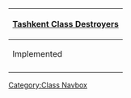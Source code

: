 {| class="mw-collapsible mw-collapsed wikitable" align=center
! [[:Category:Tashkent Class|Tashkent Class Destroyers]]
|-
! Implemented
|-
| align=center | {{ShipLink|Tashkent}}
|}<noinclude>[[Category:Class Navbox]]</noinclude>